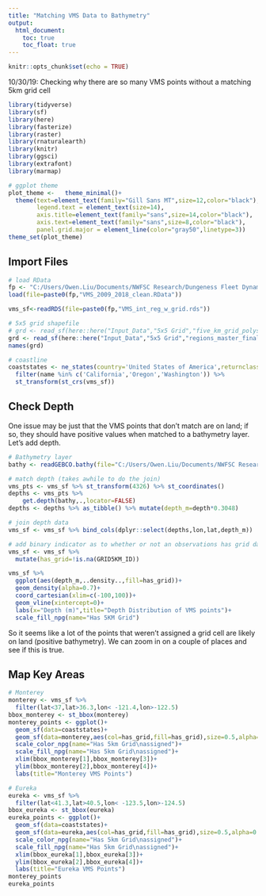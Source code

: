 ```yaml
---
title: "Matching VMS Data to Bathymetry"
output: 
  html_document:
    toc: true
    toc_float: true
---
```


```r
knitr::opts_chunk$set(echo = TRUE)
```

10/30/19: Checking why there are so many VMS points without a matching 5km grid cell

```r
library(tidyverse)
library(sf)
library(here)
library(fasterize)
library(raster)
library(rnaturalearth)
library(knitr)
library(ggsci)
library(extrafont)
library(marmap)

# ggplot theme
plot_theme <-   theme_minimal()+
  theme(text=element_text(family="Gill Sans MT",size=12,color="black"),
        legend.text = element_text(size=14),
        axis.title=element_text(family="sans",size=14,color="black"),
        axis.text=element_text(family="sans",size=8,color="black"),
        panel.grid.major = element_line(color="gray50",linetype=3))
theme_set(plot_theme)

```


## Import Files

```r
# load RData
fp <- "C:/Users/Owen.Liu/Documents/NWFSC Research/Dungeness Fleet Dynamics/VMS DATA CONFIDENTIAL/Processed Data/VMS/"
load(file=paste0(fp,"VMS_2009_2018_clean.RData"))

vms_sf<-readRDS(file=paste0(fp,"VMS_int_reg_w_grid.rds"))

# 5x5 grid shapefile
# grd <- read_sf(here::here("Input_Data","5x5 Grid","five_km_grid_polys_geo.shp"))
grd <- read_sf(here::here("Input_Data","5x5 Grid","regions_master_final_lamb.shp"))
names(grd)

# coastline
coaststates <- ne_states(country='United States of America',returnclass = 'sf') %>% 
  filter(name %in% c('California','Oregon','Washington')) %>% 
  st_transform(st_crs(vms_sf))

```

## Check Depth

One issue may be just that the VMS points that don't match are on land; if so, they should have positive values when matched to a bathymetry layer. Let's add depth.

```r
# Bathymetry layer
bathy <- readGEBCO.bathy(file="C:/Users/Owen.Liu/Documents/NWFSC Research/Dungeness Fleet Dynamics/GEBCO Grid/GEBCO_2019_-132.0_50.0_-115.0_29.0.nc")

# match depth (takes awhile to do the join)
vms_pts <- vms_sf %>% st_transform(4326) %>% st_coordinates()
depths <- vms_pts %>% 
    get.depth(bathy,.,locator=FALSE)
depths <- depths %>% as_tibble() %>% mutate(depth_m=depth*0.3048)

# join depth data
vms_sf <- vms_sf %>% bind_cols(dplyr::select(depths,lon,lat,depth_m))

# add binary indicator as to whether or not an observations has grid data
vms_sf <- vms_sf %>%
  mutate(has_grid=!is.na(GRID5KM_ID))

vms_sf %>% 
  ggplot(aes(depth_m,..density..,fill=has_grid))+
  geom_density(alpha=0.7)+
  coord_cartesian(xlim=c(-100,100))+
  geom_vline(xintercept=0)+
  labs(x="Depth (m)",title="Depth Distribution of VMS points")+
  scale_fill_npg(name="Has 5KM Grid")
```

So it seems like a lot of the points that weren't assigned a grid cell are likely on land (positive bathymetry). We can zoom in on a couple of places and see if this is true.

## Map Key Areas

```r
# Monterey
monterey <- vms_sf %>% 
  filter(lat<37,lat>36.3,lon< -121.4,lon>-122.5)
bbox_monterey <- st_bbox(monterey)
monterey_points <- ggplot()+
  geom_sf(data=coaststates)+
  geom_sf(data=monterey,aes(col=has_grid,fill=has_grid),size=0.5,alpha=0.5)+
  scale_color_npg(name="Has 5km Grid\nassigned")+
  scale_fill_npg(name="Has 5km Grid\nassigned")+
  xlim(bbox_monterey[1],bbox_monterey[3])+
  ylim(bbox_monterey[2],bbox_monterey[4])+
  labs(title="Monterey VMS Points")

# Eureka
eureka <- vms_sf %>% 
  filter(lat<41.3,lat>40.5,lon< -123.5,lon>-124.5)
bbox_eureka <- st_bbox(eureka)
eureka_points <- ggplot()+
  geom_sf(data=coaststates)+
  geom_sf(data=eureka,aes(col=has_grid,fill=has_grid),size=0.5,alpha=0.5)+
  scale_color_npg(name="Has 5km Grid\nassigned")+
  scale_fill_npg(name="Has 5km Grid\nassigned")+
  xlim(bbox_eureka[1],bbox_eureka[3])+
  ylim(bbox_eureka[2],bbox_eureka[4])+
  labs(title="Eureka VMS Points")
monterey_points
eureka_points
```


